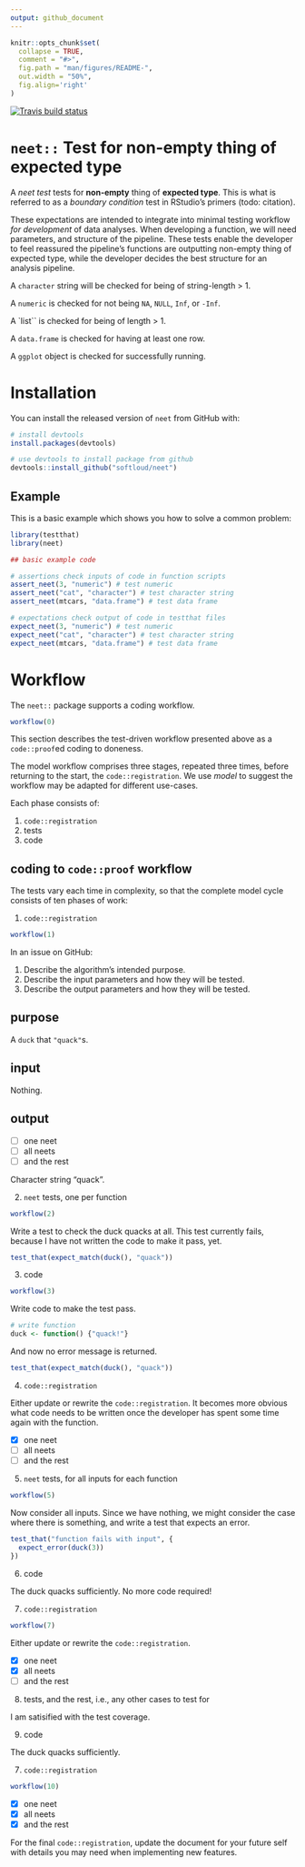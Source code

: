```yaml
---
output: github_document
---
```


<!-- README.md is generated from README.Rmd. Please edit that file -->

```r
knitr::opts_chunk$set(
  collapse = TRUE,
  comment = "#>",
  fig.path = "man/figures/README-",
  out.width = "50%",
  fig.align='right'
)
```


<!-- badges: start -->
[![Travis build status](https://travis-ci.com/softloud/neet.svg?branch=master)](https://travis-ci.org/softloud/neet)
<!-- badges: end -->

# `neet::` Test for non-empty thing of expected type

A *neet test* tests for **non-empty** thing of **expected type**. This
is what is referred to as a *boundary condition* test in RStudio's primers
(todo: citation).

These expectations are intended to integrate into minimal testing workflow
*for development* of data analyses. When developing a function, we will need parameters, and structure of the pipeline. These tests
enable the developer to feel reassured the pipeline's functions are
outputting non-empty thing of expected type, while the developer decides the best structure for an analysis pipeline. 

A `character` string will be checked for being of string-length > 1.

A `numeric` is checked for not being `NA`, `NULL`, `Inf`, or `-Inf`.

A `list`` is checked for being of length > 1.

A `data.frame` is checked for having at least one row.

A `ggplot` object is checked for successfully running.

# Installation

You can install the released version of `neet` from GitHub with:

``` r
# install devtools
install.packages(devtools) 

# use devtools to install package from github
devtools::install_github("softloud/neet")

```

## Example

This is a basic example which shows you how to solve a common problem:

```r
library(testthat)
library(neet)

## basic example code

# assertions check inputs of code in function scripts
assert_neet(3, "numeric") # test numeric
assert_neet("cat", "character") # test character string
assert_neet(mtcars, "data.frame") # test data frame

# expectations check output of code in testthat files
expect_neet(3, "numeric") # test numeric
expect_neet("cat", "character") # test character string
expect_neet(mtcars, "data.frame") # test data frame


```

# Workflow

The `neet::` package supports a coding workflow.

```r
workflow(0)
```

This section describes the test-driven workflow presented above as a `code::proof`ed coding to doneness.  

The model workflow comprises three stages, repeated three times, before returning to the start, the `code::registration`. We use *model* to suggest the workflow may be adapted for different use-cases.

Each phase consists of:

1. `code::registration`
2. tests
3. code

## coding to `code::proof` workflow

The tests vary each time in complexity, so that the complete model cycle consists of ten phases of work:

1. `code::registration`

```r
workflow(1)
```

In an issue on GitHub:

1. Describe the algorithm's intended purpose.
2. Describe the input parameters and how they will be tested.
3. Describe the output parameters and how they will be tested.

## purpose

A `duck` that `"quack"`s.

## input

Nothing.

## output

- [ ] one neet
- [ ] all neets
- [ ] and the rest


Character string "quack".

2. `neet` tests, one per function

```r
workflow(2)
```

Write a test to check the duck quacks at all. This test currently fails, because I have not written the code to make it pass, yet. 

```r
test_that(expect_match(duck(), "quack"))
```

3. code

```r
workflow(3)
```

Write code to make the test pass.

```r
# write function
duck <- function() {"quack!"}
```

And now no error message is returned.

```r
test_that(expect_match(duck(), "quack"))
```



4. `code::registration`

Either update or rewrite the `code::registration`. It becomes more obvious what code needs to be written once the developer has spent some time again with the function. 

- [x] one neet
- [ ] all neets
- [ ] and the rest


5. `neet` tests, for all inputs for each function

```r
workflow(5)
```

Now consider all inputs. Since we have nothing, we might consider the case where there is something, and write a test that expects an error.

```r
test_that("function fails with input", {
  expect_error(duck(3))
})
```



6. code

The duck quacks sufficiently. No more code required! 


7. `code::registration`

```r
workflow(7)

```

Either update or rewrite the `code::registration`.

- [x] one neet
- [x] all neets
- [ ] and the rest


8. tests, and the rest, i.e., any other cases to test for

I am satisified with the test coverage. 

9. code

The duck quacks sufficiently.

7. `code::registration`

```r
workflow(10)
```

- [x] one neet
- [x] all neets
- [x] and the rest

For the final `code::registration`, update the document for your future self with details you may need when implementing new features.


